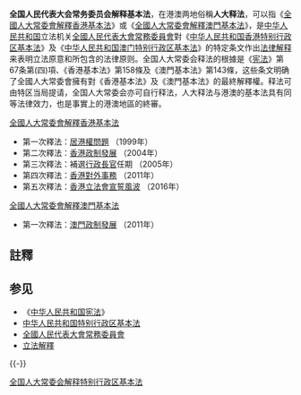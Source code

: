 '''全国人民代表大会常务委员会解释基本法'''，在港澳两地俗稱'''人大释法'''，可以指《[[全國人大常委會解釋香港基本法|全國人大常委會解釋香港基本法]]》或《[[全國人大常委會解釋澳門基本法|全國人大常委會解釋澳門基本法]]》，是[[中华人民共和国|中华人民共和国]]立法机关[[全國人民代表大會常務委員會|全國人民代表大會常務委員會]]對《[[中华人民共和国香港特别行政区基本法|中华人民共和国香港特别行政区基本法]]》及《[[中华人民共和国澳门特别行政区基本法|中华人民共和国澳门特别行政区基本法]]》的特定条文作出[[法律解释|法律解释]]来表明立法原意和所包含的法律原则。全国人大常委会释法的根據是《[[中华人民共和国宪法|宪法]]》第67条第(四)項{{efn|中华人民共和国宪法第六十七条　全国人民代表大会常务委员会行使下列职权：（四）解释法律}}、《香港基本法》第158條{{efn|《香港基本法》第一百五十八條第一款：本法的解釋權屬於全國人民代表大會常務委員會}}及《澳門基本法》第143條{{efn|《澳門基本法》第一百四十三條：本法的解釋權屬於全國人民代表大會常務委員會}}，这些条文明确了全國人大常委會擁有對《香港基本法》及《澳門基本法》的最終解釋權。释法可由特区当局提请，全国人大常委会亦可自行释法，人大释法与港澳的基本法具有同等法律效力，也是事實上的港澳地區的終審。

;[[全國人大常委會解釋香港基本法|全國人大常委會解釋香港基本法]]
*第一次釋法：[[居港權問題|居港權問題]] （1999年）
*第二次釋法：[[香港政治制度改革|香港政制發展]] （2004年）
*第三次釋法：補選[[香港特別行政區行政長官|行政長官]]任期 （2005年）
*第四次釋法：[[香港對外事務|香港對外事務]] （2011年）
*第五次釋法：[[香港立法會宣誓風波|香港立法會宣誓風波]] （2016年）

;[[全國人大常委會解釋澳門基本法|全國人大常委會解釋澳門基本法]]
*第一次釋法：[[澳門政治制度改革|澳門政制發展]] （2011年）

== 註釋 ==
{{notelist}}

== 参见 ==
{{Portal box|中华人民共和国|法律|政治|香港|澳门}}
* 《[[中华人民共和国宪法|中华人民共和国宪法]]》
* [[中华人民共和国特别行政区基本法|中华人民共和国特别行政区基本法]]
* [[全國人民代表大會常務委員會|全國人民代表大會常務委員會]]
* [[立法解釋|立法解釋]]

{{-}}
{{NPC}}

[[Category:全国人大常委会解释特别行政区基本法|]]